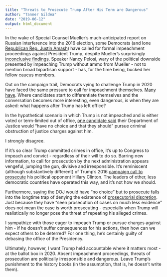 ```yaml
---
title: "Threats to Prosecute Trump After His Term are Dangerous"
author: "Tanner Gildea"
date: "2019-06-12"
output: html_document
---
```




In the wake of Special Counsel Mueller's much-anticipated report on Russian interference into the 2016 election, some Democrats (and lone [Republican Rep. Justin Amash](https://www.washingtonpost.com/powerpost/amash-accuses-barr-of-deliberately-misrepresenting-muellers-report-to-protect-trump/2019/05/28/70e4b3ee-8141-11e9-933d-7501070ee669_story.html?utm_term=.6b4c7a0ec784)) have called for formal impeachment proceedings against President Trump, despite Mueller's surprisingly [inconclusive findings](https://www.google.com/url?sa=t&rct=j&q=&esrc=s&source=web&cd=7&cad=rja&uact=8&ved=2ahUKEwjQ9_nNvrPjAhVECc0KHT5DCGsQFjAGegQIAhAB&url=https%3A%2F%2Ftime.com%2F5574575%2Fmueller-report-trump-russia-evidence%2F&usg=AOvVaw0DGU2ol_fcspB66qoprhQK). Speaker Nancy Pelosi, wary of the political downside presented by impeaching Trump without ammo from Mueller - not to mention broad bipartisan support - has, for the time being, bucked her fellow caucus members. 

Out on the campaign trail, Democrats vying to challenge Trump in 2020 have faced the same pressure to call for impeachment themselves. [Many have](https://www.businessinsider.com/who-supports-impeachment-major-democrats-2020-candidates-want-impeach-trump-2019-5#sen-elizabeth-warren-of-massachusetts-became-the-first-2020-presidential-candidate-to-come-out-in-favor-of-impeachment-shortly-after-the-release-of-the-mueller-report-5). Where candidates start to differentiate themselves and the conversation becomes more interesting, even dangerous, is when they are asked: what happens after Trump has left office?

In the hypothetical scenario in which Trump is not impeached and is either voted or term-limited out of office, [one candidate said](https://www.npr.org/2019/06/08/730941386/harris-justice-dept-would-have-no-choice-but-to-prosecute-trump-after-presidency) their Department of Justice would "have no choice and that they should" pursue criminal obstruction of justice charges against him. 

I strongly disagree.

If it’s so clear Trump committed crimes in office, it’s up to Congress to impeach and convict - regardless of their will to do so. Barring new information, to call for prosecution by the next administration appears vengeful, jumping the gun, divisive and irresponsible. It’s reminiscent (although substantively different) of Trump’s 2016 [campaign call to prosecute](https://abcnews.go.com/Politics/10-times-trump-called-hillary-clinton-democrats-investigated/story?id=51138506) his political opponent Hillary Clinton. The leaders of other, less democratic countries have operated this way, and it’s not how we should.

Furthermore, saying the DOJ would have “no choice” but to prosecute falls into the longtime trap of denying the existence of [prosecutorial discretion](https://criminal.findlaw.com/criminal-procedure/what-is-prosecutorial-discretion-.html). Just because they have "seen prosecution of cases on much less evidence" does not mean the case is worth prosecuting - especially when Trump will realistically no longer pose the threat of repeating his alleged crimes.

I sympathize with those eager to impeach Trump or pursue charges against him - if he doesn't suffer consequences for his actions, then how can we expect others to be deterred? For one thing, he's certainly guilty of debasing the office of the Presidency.

Ultimately, however, I want Trump held accountable where it matters most - at the ballot box in 2020. Absent impeachment proceedings, threats of prosecution are politically irresponsible and dangerous. Leave Trump's punishment to the history books (in the assumption, that is, he doesn't write them).
